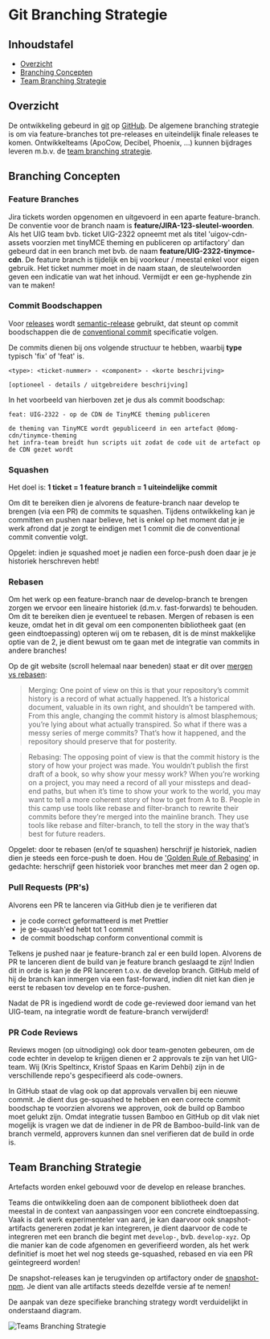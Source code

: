 
<Meta title="Bijdragen/Git Branching Strategie"/>

# Git Branching Strategie

## Inhoudstafel

- [Overzicht](#overzicht)
- [Branching Concepten](#branching-concepten)
- [Team Branching Strategie](#team-branching-strategie)


## Overzicht

De ontwikkeling gebeurd in [git](https://git-scm.com/) op [GitHub](https://github.com/milieuinfo/uigov-web-components).
De algemene branching strategie is om via feature-branches tot pre-releases en uiteindelijk finale releases te komen.
Ontwikkelteams (ApoCow, Decibel, Phoenix, ...) kunnen bijdrages leveren m.b.v. de
[team branching strategie](#team-branching-strategie).


## Branching Concepten

### Feature Branches

Jira tickets worden opgenomen en uitgevoerd in een aparte feature-branch. De conventie voor de branch naam is
__feature/JIRA-123-sleutel-woorden__. Als het UIG team bvb. ticket UIG-2322 opneemt met als titel
'uigov-cdn-assets voorzien met tinyMCE theming en publiceren op artifactory' dan gebeurd dat in een branch met bvb. de
naam __feature/UIG-2322-tinymce-cdn__. De feature branch is tijdelijk en bij voorkeur / meestal enkel voor eigen
gebruik. Het ticket nummer moet in de naam staan, de sleutelwoorden geven een indicatie van wat het inhoud. Vermijdt
er een ge-hyphende zin van te maken!

### Commit Boodschappen

Voor [releases](/docs/beheren-ci-cd--documentatie) wordt
[semantic-release](https://github.com/semantic-release/semantic-release) gebruikt, dat steunt op commit
boodschappen die de [conventional commit](https://www.conventionalcommits.org/en/v1.0.0/) specificatie volgen.

De commits dienen bij ons volgende structuur te hebben, waarbij __type__ typisch 'fix' of 'feat' is.

```
<type>: <ticket-nummer> - <component> - <korte beschrijving>

[optioneel - details / uitgebreidere beschrijving]
```

In het voorbeeld van hierboven zet je dus als commit boodschap:

```
feat: UIG-2322 - op de CDN de TinyMCE theming publiceren

de theming van TinyMCE wordt gepubliceerd in een artefact @domg-cdn/tinymce-theming
het infra-team breidt hun scripts uit zodat de code uit de artefact op de CDN gezet wordt
```

### Squashen

Het doel is: __1 ticket = 1 feature branch = 1 uiteindelijke commit__

Om dit te bereiken dien je alvorens de feature-branch naar develop te brengen (via een PR) de commits te squashen.
Tijdens ontwikkeling kan je committen en pushen naar believe, het is enkel op het moment dat je je werk afrond dat je
zorgt te eindigen met 1 commit die de conventional commit conventie volgt.

Opgelet: indien je squashed moet je nadien een force-push doen daar je je historiek herschreven hebt!

### Rebasen

Om het werk op een feature-branch naar de develop-branch te brengen zorgen we ervoor een lineaire historiek (d.m.v.
fast-forwards) te behouden. Om dit te bereiken dien je eventueel te rebasen. Mergen of rebasen is een keuze, omdat
het in dit geval om een componenten bibliotheek gaat (en geen eindtoepassing) opteren wij om te rebasen, dit is de
minst makkelijke optie van de 2, je dient bewust om te gaan met de integratie van commits in andere branches!

Op de git website (scroll helemaal naar beneden) staat er dit over
[mergen vs rebasen](https://git-scm.com/book/en/v2/Git-Branching-Rebasing):

> Merging: One point of view on this is that your repository’s commit history is a record of what actually happened.
It’s a historical document, valuable in its own right, and shouldn’t be tampered with. From this angle, changing the
commit history is almost blasphemous; you’re lying about what actually transpired. So what if there was a messy series
of merge commits? That’s how it happened, and the repository should preserve that for posterity.

> Rebasing: The opposing point of view is that the commit history is the story of how your project was made. You
wouldn’t publish the first draft of a book, so why show your messy work? When you’re working on a project, you may need
a record of all your missteps and dead-end paths, but when it’s time to show your work to the world, you may want to
tell a more coherent story of how to get from A to B. People in this camp use tools like rebase and filter-branch to
rewrite their commits before they’re merged into the mainline branch. They use tools like rebase and filter-branch, to
tell the story in the way that’s best for future readers.

Opgelet: door te rebasen (en/of te squashen) herschrijf je historiek, nadien dien je steeds een force-push te doen.
Hou de ['Golden Rule of Rebasing'](https://www.gitkraken.com/blog/golden-rule-of-rebasing-in-git) in gedachte:
herschrijf geen historiek voor branches met meer dan 2 ogen op.

### Pull Requests (PR's)

Alvorens een PR te lanceren via GitHub dien je te verifieren dat

- je code correct geformatteerd is met Prettier
- je ge-squash'ed hebt tot 1 commit
- de commit boodschap conform conventional commit is

Telkens je pushed naar je feature-branch zal er een build lopen. Alvorens de PR te lanceren dient de build van je
feature branch geslaagd te zijn! Indien dit in orde is kan je de PR lanceren t.o.v. de develop branch. GitHub meld of
hij de branch kan inmergen via een fast-forward, indien dit niet kan dien je eerst te rebasen tov develop en te
force-pushen.

Nadat de PR is ingediend wordt de code ge-reviewed door iemand van het UIG-team, na integratie wordt de feature-branch
verwijderd!


### PR Code Reviews

Reviews mogen (op uitnodiging) ook door team-genoten gebeuren, om de code echter in develop te krijgen dienen er 2
approvals te zijn van het UIG-team. Wij (Kris Speltincx, Kristof Spaas en Karim Dehbi) zijn in de verschillende repo's
gespecifieerd als code-owners.

In GitHub staat de vlag ook op dat approvals vervallen bij een nieuwe commit. Je dient dus ge-squashed te hebben en
een correcte commit boodschap te voorzien alvorens we approven, ook de build op Bamboo moet gelukt zijn. Omdat
integratie tussen Bamboo en GitHub op dit vlak niet mogelijk is vragen we dat de indiener in de PR de Bamboo-build-link
van de branch vermeld, approvers kunnen dan snel verifieren dat de build in orde is.


## Team Branching Strategie

Artefacts worden enkel gebouwd voor de develop en release branches.

Teams die ontwikkeling doen aan de component bibliotheek doen dat meestal in de context van aanpassingen voor een
concrete eindtoepassing. Vaak is dat werk experimenteler van aard, je kan daarvoor ook snapshot-artifacts genereren zodat
je kan integreren, je dient daarvoor de code te integreren met een branch die begint met `develop-`, bvb. `develop-xyz`.
Op die manier kan de code afgenomen en geverifieerd worden, als het werk definitief is moet het wel nog steeds
ge-squashed, rebased en via een PR geïntegreerd worden!

De snapshot-releases kan je terugvinden op artifactory onder de
[snapshot-npm](https://repo.omgeving.vlaanderen.be/ui/repos/tree/General/snapshot-npm). Je dient van alle artifacts
steeds dezelfde versie af te nemen!

De aanpak van deze specifieke branching strategy wordt verduidelijkt in onderstaand diagram.

<img src={teamBranching} alt="Teams Branching Strategie"/>
